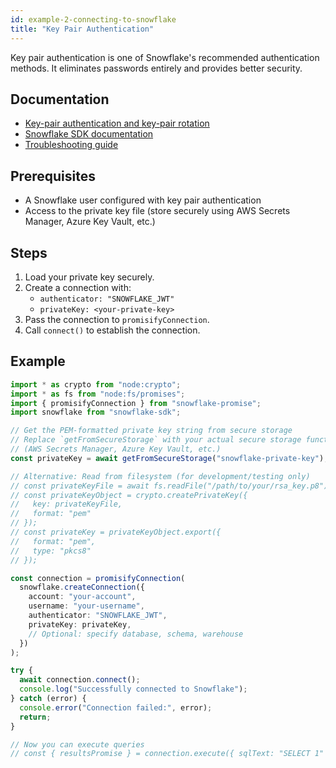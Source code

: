 ```yaml
---
id: example-2-connecting-to-snowflake
title: "Key Pair Authentication"
---
```


Key pair authentication is one of Snowflake's recommended authentication methods. It eliminates passwords entirely and provides better security.

## Documentation

- [Key-pair authentication and key-pair rotation](https://docs.snowflake.com/en/user-guide/key-pair-auth)
- [Snowflake SDK documentation](https://docs.snowflake.com/en/developer-guide/node-js/nodejs-driver-authenticate#use-key-pair-authentication-and-key-pair-rotation)
- [Troubleshooting guide](https://community.snowflake.com/s/article/Key-Based-Authentication-Failed-with-JWT-token-is-invalid-Error)


## Prerequisites

- A Snowflake user configured with key pair authentication
- Access to the private key file (store securely using AWS Secrets Manager, Azure Key Vault, etc.)

## Steps

1. Load your private key securely.
2. Create a connection with:
    - `authenticator: "SNOWFLAKE_JWT"`
    - `privateKey: <your-private-key>`
3. Pass the connection to `promisifyConnection`.
4. Call `connect()` to establish the connection.

## Example

```typescript
import * as crypto from "node:crypto";
import * as fs from "node:fs/promises";
import { promisifyConnection } from "snowflake-promise";
import snowflake from "snowflake-sdk";

// Get the PEM-formatted private key string from secure storage
// Replace `getFromSecureStorage` with your actual secure storage function
// (AWS Secrets Manager, Azure Key Vault, etc.)
const privateKey = await getFromSecureStorage("snowflake-private-key");

// Alternative: Read from filesystem (for development/testing only)
// const privateKeyFile = await fs.readFile("/path/to/your/rsa_key.p8");
// const privateKeyObject = crypto.createPrivateKey({
//   key: privateKeyFile,
//   format: "pem"
// });
// const privateKey = privateKeyObject.export({
//   format: "pem",
//   type: "pkcs8"
// });

const connection = promisifyConnection(
  snowflake.createConnection({
    account: "your-account",
    username: "your-username",
    authenticator: "SNOWFLAKE_JWT",
    privateKey: privateKey,
    // Optional: specify database, schema, warehouse
  })
);

try {
  await connection.connect();
  console.log("Successfully connected to Snowflake");
} catch (error) {
  console.error("Connection failed:", error);
  return;
}

// Now you can execute queries
// const { resultsPromise } = connection.execute({ sqlText: "SELECT 1" });
```
